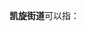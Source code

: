 '''凯旋街道'''可以指：
{{PRC admin/disambig|22/01/03/007/000|33/01/04/005/000}}
{{disambig|cat=四字乡级行政区划消歧义}}